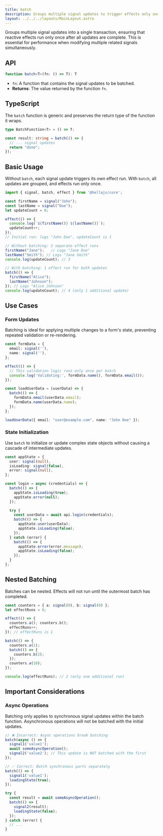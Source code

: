 ```yaml
---
title: batch
description: Groups multiple signal updates to trigger effects only once.
layout: ../../../layouts/MainLayout.astro
---
```


Groups multiple signal updates into a single transaction, ensuring that reactive effects run only once after all updates are complete. This is essential for performance when modifying multiple related signals simultaneously.

## API

```typescript
function batch<T>(fn: () => T): T
```

- `fn`: A function that contains the signal updates to be batched.
- **Returns**: The value returned by the function `fn`.

## TypeScript

The `batch` function is generic and preserves the return type of the function it wraps.

```typescript
type BatchFunction<T> = () => T;

const result: string = batch(() => {
  // ... signal updates
  return "done";
});
```

## Basic Usage

Without `batch`, each signal update triggers its own effect run. With `batch`, all updates are grouped, and effects run only once.

```typescript
import { signal, batch, effect } from '@hellajs/core';

const firstName = signal("John");
const lastName = signal("Doe");
let updateCount = 0;

effect(() => {
  console.log(`${firstName()} ${lastName()}`);
  updateCount++;
});
// Initial run: logs "John Doe", updateCount is 1

// Without batching: 2 separate effect runs
firstName("Jane");   // Logs "Jane Doe"
lastName("Smith"); // Logs "Jane Smith"
console.log(updateCount); // 3

// With batching: 1 effect run for both updates
batch(() => {
  firstName("Alice");
  lastName("Johnson");
}); // Logs "Alice Johnson"
console.log(updateCount); // 4 (only 1 additional update)
```

## Use Cases

### Form Updates
Batching is ideal for applying multiple changes to a form's state, preventing repeated validation or re-rendering.

```typescript
const formData = {
  email: signal(''),
  name: signal(''),
};

effect(() => {
  // This validation logic runs only once per batch
  console.log('Validating:', formData.name(), formData.email());
});

const loadUserData = (userData) => {
  batch(() => {
    formData.email(userData.email);
    formData.name(userData.name);
  });
};

loadUserData({ email: "user@example.com", name: "John Doe" });
```

### State Initialization
Use `batch` to initialize or update complex state objects without causing a cascade of intermediate updates.

```typescript
const appState = {
  user: signal(null),
  isLoading: signal(false),
  error: signal(null),
};

const login = async (credentials) => {
  batch(() => {
    appState.isLoading(true);
    appState.error(null);
  });

  try {
    const userData = await api.login(credentials);
    batch(() => {
      appState.user(userData);
      appState.isLoading(false);
    });
  } catch (error) {
    batch(() => {
      appState.error(error.message);
      appState.isLoading(false);
    });
  }
};
```

## Nested Batching

Batches can be nested. Effects will not run until the outermost batch has completed.

```typescript
const counters = { a: signal(0), b: signal(0) };
let effectRuns = 0;

effect(() => {
  counters.a(); counters.b();
  effectRuns++;
}); // effectRuns is 1

batch(() => {
  counters.a(1);
  batch(() => {
    counters.b(2);
  });
  counters.a(10);
});

console.log(effectRuns); // 2 (only one additional run)
```

## Important Considerations

### Async Operations
Batching only applies to synchronous signal updates within the batch function. Asynchronous operations will not be batched with the initial updates.

```typescript
// ❌ Incorrect: Async operations break batching
batch(async () => {
  signal1('value1');
  await someAsyncOperation();
  signal2('value2'); // This update is NOT batched with the first
});

// ✅ Correct: Batch synchronous parts separately
batch(() => {
  signal1('value1');
  loadingState(true);
});

try {
  const result = await someAsyncOperation();
  batch(() => {
    signal2(result);
    loadingState(false);
  });
} catch (error) {
  // ...
}
```
